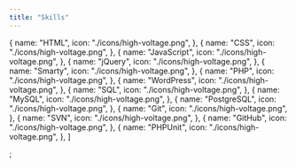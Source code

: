 ```yaml
---
title: "Skills"
---
```


  {
    name: "HTML",
    icon: "./icons/high-voltage.png",
  },
  {
    name: "CSS",
    icon: "./icons/high-voltage.png",
  },
  {
    name: "JavaScript",
    icon: "./icons/high-voltage.png",
  },
  {
    name: "jQuery",
    icon: "./icons/high-voltage.png",
  },
  {
    name: "Smarty",
    icon: "./icons/high-voltage.png",
  },
  {
    name: "PHP",
    icon: "./icons/high-voltage.png",
  },
  {
    name: "WordPress",
    icon: "./icons/high-voltage.png",
  },
  {
    name: "SQL",
    icon: "./icons/high-voltage.png",
  },
  {
    name: "MySQL",
    icon: "./icons/high-voltage.png",
  },
  {
    name: "PostgreSQL",
    icon: "./icons/high-voltage.png",
  },
  {
    name: "Git",
    icon: "./icons/high-voltage.png",
  },
  {
    name: "SVN",
    icon: "./icons/high-voltage.png",
  },
  {
    name: "GitHub",
    icon: "./icons/high-voltage.png",
  },
  {
    name: "PHPUnit",
    icon: "./icons/high-voltage.png",
  },
]

;
